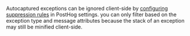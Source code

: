 Autocaptured exceptions can be ignored client-side by [configuring suppression rules](https://app.posthog.com/error_tracking/configuration?tab=error-tracking-exception-autocapture#selectedSetting=error-tracking-exception-autocapture) in PostHog settings. you can only filter based on the exception type and message attributes because the stack of an exception may still be minified client-side.

<ProductScreenshot
    imageLight="https://res.cloudinary.com/dmukukwp6/image/upload/suppression_rule_light_8db44eb6b1.png"
    imageDark="https://res.cloudinary.com/dmukukwp6/image/upload/suppression_rule_dark_5972d57398.png"
    alt="Issue suppression rules"
    classes="rounded"
/>
